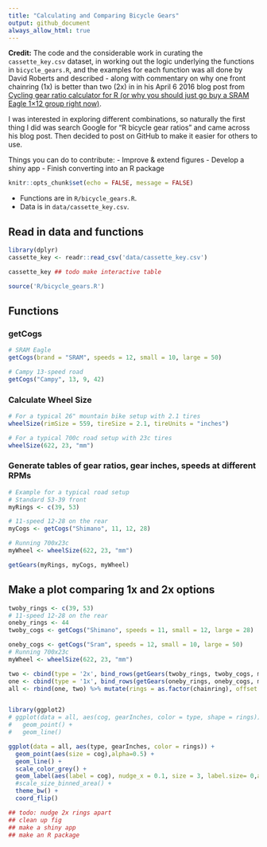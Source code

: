 ```yaml
---
title: "Calculating and Comparing Bicycle Gears"
output: github_document
always_allow_html: true
---
```


**Credit:** The code and the considerable work in curating the `cassette_key.csv` dataset, in working out the logic underlying the functions in `bicycle_gears.R`, and the examples for each function was all done by David Roberts and described - along with commentary on why one front chainring (1x) is better than two (2x) in in his April 6 2016 blog post from [Cycling gear ratio calculator for R (or why you should just go buy a SRAM Eagle 1×12 group right now)](https://davidrroberts.wordpress.com/2016/04/06/cycling-gear-ratio-calculator-for-r-or-why-you-should-just-go-buy-a-sram-eagle-1x12-group-right-now/). 

I was interested in exploring different combinations, so naturally the first thing I did was search Google for "R bicycle gear ratios" and came across his blog post. Then decided to post on GitHub to make it easier for others to use.

Things you can do to contribute: 
- Improve & extend figures
- Develop a shiny app
- Finish converting into an R package

```r
knitr::opts_chunk$set(echo = FALSE, message = FALSE)
```


* Functions are in `R/bicycle_gears.R`.
* Data is in `data/cassette_key.csv`.

## Read in data and functions


```r
library(dplyr)
cassette_key <- readr::read_csv('data/cassette_key.csv')

cassette_key ## todo make interactive table
```

```r
source('R/bicycle_gears.R')
```

## Functions

### getCogs


```r

# SRAM Eagle
getCogs(brand = "SRAM", speeds = 12, small = 10, large = 50)

# Campy 13-speed road
getCogs("Campy", 13, 9, 42)
```

### Calculate Wheel Size

```r
# For a typical 26" mountain bike setup with 2.1 tires
wheelSize(rimSize = 559, tireSize = 2.1, tireUnits = "inches")

# For a typical 700c road setup with 23c tires
wheelSize(622, 23, "mm")
```

### Generate tables of gear ratios, gear inches, speeds at different RPMs

```r
# Example for a typical road setup
# Standard 53-39 front
myRings <- c(39, 53)

# 11-speed 12-28 on the rear
myCogs <- getCogs("Shimano", 11, 12, 28)

# Running 700x23c
myWheel <- wheelSize(622, 23, "mm")

getGears(myRings, myCogs, myWheel)
```

## Make a plot comparing 1x and 2x options

```r
twoby_rings <- c(39, 53)
# 11-speed 12-28 on the rear
oneby_rings <- 44
twoby_cogs <- getCogs("Shimano", speeds = 11, small = 12, large = 28)

oneby_cogs <- getCogs("Sram", speeds = 12, small = 10, large = 50)
# Running 700x23c
myWheel <- wheelSize(622, 23, "mm")

two <- cbind(type = '2x', bind_rows(getGears(twoby_rings, twoby_cogs, myWheel)))
one <- cbind(type = '1x', bind_rows(getGears(oneby_rings, oneby_cogs, myWheel)))
all <- rbind(one, two) %>% mutate(rings = as.factor(chainring), offset = ifelse(chainring == 53, 1, 0))


library(ggplot2)
# ggplot(data = all, aes(cog, gearInches, color = type, shape = rings)) + 
#   geom_point() +
#   geom_line()

ggplot(data = all, aes(type, gearInches, color = rings)) + 
  geom_point(aes(size = cog),alpha=0.5) +
  geom_line() +
  scale_color_grey() +
  geom_label(aes(label = cog), nudge_x = 0.1, size = 3, label.size= 0,alpha=0) +
  #scale_size_binned_area() +
  theme_bw() +
  coord_flip()

## todo: nudge 2x rings apart
## clean up fig
## make a shiny app
## make an R package
```

